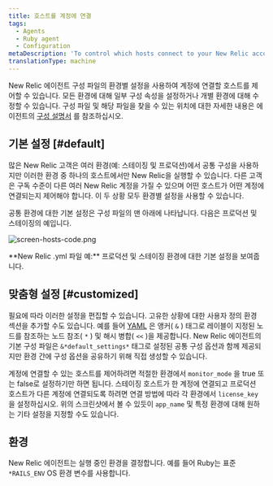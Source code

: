 ```yaml
---
title: 호스트를 계정에 연결
tags:
  - Agents
  - Ruby agent
  - Configuration
metaDescription: 'To control which hosts connect to your New Relic account, use environment-specific settings in your Ruby agent''s config file.'
translationType: machine
---
```



New Relic 에이전트 구성 파일의 환경별 설정을 사용하여 계정에 연결할 호스트를 제어할 수 있습니다. 모든 환경에 대해 일부 구성 속성을 설정하거나 개별 환경에 대해 수정할 수 있습니다. 구성 파일 및 해당 파일을 찾을 수 있는 위치에 대한 자세한 내용은 에이전트의 [구성 설명서](/docs/site/configuring-the-agent) 를 참조하십시오.

## 기본 설정 [#default]

많은 New Relic 고객은 여러 환경(예: 스테이징 및 프로덕션)에서 공통 구성을 사용하지만 이러한 환경 중 하나의 호스트에서만 New Relic을 실행할 수 있습니다. 다른 고객은 구독 수준이 다른 여러 New Relic 계정을 가질 수 있으며 어떤 호스트가 어떤 계정에 연결되는지 제어해야 합니다. 이 두 상황 모두 환경별 설정을 사용할 수 있습니다.

공통 환경에 대한 기본 설정은 구성 파일의 맨 아래에 나타납니다. 다음은 프로덕션 및 스테이징의 예입니다.

<img
  title="screen-hosts-code.png"
  alt="screen-hosts-code.png"
  src={apmScreenHostsCode}
/>

<figcaption>
  **New Relic .yml 파일 예:** 프로덕션 및 스테이징 환경에 대한 기본 설정을 보여줍니다.
</figcaption>

## 맞춤형 설정 [#customized]

필요에 따라 이러한 설정을 편집할 수 있습니다. 고유한 상황에 대한 사용자 정의 환경 섹션을 추가할 수도 있습니다. 예를 들어 [YAML](http://en.wikipedia.org/wiki/YAML%23Data_merge_and_references "링크가 새 창에서 열립니다.") 은 앵커( `&` ) 태그로 레이블이 지정된 노드를 참조하는 노드 참조( `*` ) 및 해시 병합( `<<` )을 제공합니다. New Relic 에이전트의 기본 구성 파일은 `&*default_settings*` 태그로 설정된 공통 구성 옵션과 함께 제공되지만 환경 간에 구성 옵션을 공유하기 위해 직접 생성할 수 있습니다.

계정에 연결할 수 있는 호스트를 제어하려면 적절한 환경에서 `monitor_mode` 을 true 또는 false로 설정하기만 하면 됩니다. 스테이징 호스트가 한 계정에 연결되고 프로덕션 호스트가 다른 계정에 연결되도록 하려면 연결 방법에 따라 각 환경에서 `license_key` 을 설정하십시오. 위의 스크린샷에서 볼 수 있듯이 `app_name` 및 특정 환경에 대해 원하는 기타 설정을 지정할 수도 있습니다.

## 환경

New Relic 에이전트는 실행 중인 환경을 결정합니다. 예를 들어 Ruby는 표준 `*RAILS_ENV` OS 환경 변수를 사용합니다.
